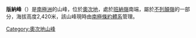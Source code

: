 {{coord|79|55|S|155|3|E|source:GNIS|display=title}}

'''版納峰'''（{{lang-en|Banna Peak}}）是[[南極洲|南極洲]]的山峰，位於[[奧次地|奧次地]]，處於[[班納嶺|班納嶺]]南端，屬於[[不列顛嶺|不列顛嶺]]的一部分，海拔高度2,420米，該山峰現時由[[南極條約體系|南極條約體系]]管理。

{{DEFAULTSORT:Banna Peak}}
[[Category:奧次地山峰|Category:奧次地山峰]]


{{OatesLand-geo-stub}}